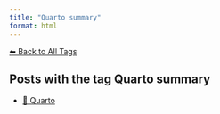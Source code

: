 ```yaml
---
title: "Quarto summary"
format: html
---
```


[⬅ Back to All Tags](../tags.qmd)

## Posts with the tag **Quarto summary**

- [📄 Quarto](/posts/programming/quarto/index.html)
